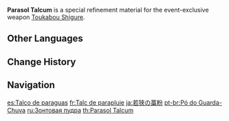 {{Item Infobox
|id           = 200113
|image        = Item Parasol Talcum.png
|type         = Refinement Materials
|invCategory  = Character Development Items
|quality      = 4
|effect       = Specialized refinement material for "[[Toukabou Shigure]]."
|description  = A powdery substance meant to bind bamboo to an umbrella.<br>Even as the seasons change and the past dissolves, memory and thoughts will always remain, slumbering beneath an umbrella to rest in the shroud of a dream.
|source1      = [[Akitsu Kimodameshi]] Event
|weapon       = Toukabou Shigure
}}
'''Parasol Talcum''' is a special refinement material for the event-exclusive weapon [[Toukabou Shigure]].

==Other Languages==
{{Other Languages
|en      = Parasol Talcum
|en_tl   = Sun Protection Powder
|en_lang = la
|zhs     = 若狭的藁末
|zhs_rm  = Ruòxiá de Gǎomò
|zht     = 若狹的藁末
|zht_rm  = Ruòxiá de Gǎomò
|zh_tl   = 
|ja      = 若狭の藁粉
|ja_rm   = Wakasa no Warako{{Assumed}}
|ja_tl   = 
|ko      = 우산용 분말
|ko_tl   = Umbrella Powder
|es      = Talco de paraguas
|es_tl   = Umbrella Talcum
|fr      = Talc de parapluie
|fr_tl   = Umbrella Talc
|ru      = Зонтовая пудра
|ru_tl   = Umbrella Powder
|th      = Parasol Talcum
|vi      = Bột Keo
|vi_tl   = 
|de      = Regenschirmstaub
|de_tl   = Umbrella Powder
|id      = Parasol Talcum
|pt      = Pó do Guarda-Chuva
|pt_tl   = 
|tr      = Şemsiye Tozu
|tr_tl   = Umbrella Powder
|it      = Polvere per parasole
|it_tl   = Sunshade Powder
}}

==Change History==
{{Change History|3.3}}

==Navigation==
{{Development Item Navbox|type=Weapon Materials}}

[[es:Talco de paraguas]]
[[fr:Talc de parapluie]]
[[ja:若狭の藁粉]]
[[pt-br:Pó do Guarda-Chuva]]
[[ru:Зонтовая пудра]]
[[th:Parasol Talcum]]
